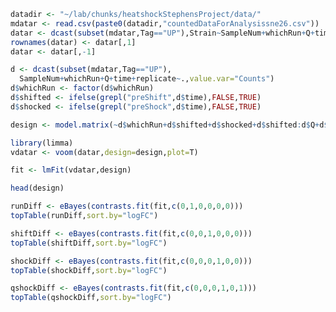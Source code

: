 
```r
datadir <- "~/lab/chunks/heatshockStephensProject/data/"
mdatar <- read.csv(paste0(datadir,"countedDataForAnalysissne26.csv"))
datar <- dcast(subset(mdatar,Tag=="UP"),Strain~SampleNum+whichRun+Q+time+replicate,value.var="Counts")
rownames(datar) <- datar[,1]
datar <- datar[,-1]

d <- dcast(subset(mdatar,Tag=="UP"),
  SampleNum+whichRun+Q+time+replicate~.,value.var="Counts")
d$whichRun <- factor(d$whichRun)
d$shifted <- ifelse(grepl("preShift",d$time),FALSE,TRUE)
d$shocked <- ifelse(grepl("preShock",d$time),FALSE,TRUE)

design <- model.matrix(~d$whichRun+d$shifted+d$shocked+d$shifted:d$Q+d$shocked)

```

```r
library(limma)
vdatar <- voom(datar,design=design,plot=T)

fit <- lmFit(vdatar,design)

head(design)

runDiff <- eBayes(contrasts.fit(fit,c(0,1,0,0,0,0)))
topTable(runDiff,sort.by="logFC")

shiftDiff <- eBayes(contrasts.fit(fit,c(0,0,1,0,0,0)))
topTable(shiftDiff,sort.by="logFC")

shockDiff <- eBayes(contrasts.fit(fit,c(0,0,0,1,0,0)))
topTable(shockDiff,sort.by="logFC")

qshockDiff <- eBayes(contrasts.fit(fit,c(0,0,0,1,0,1)))
topTable(qshockDiff,sort.by="logFC")


```

